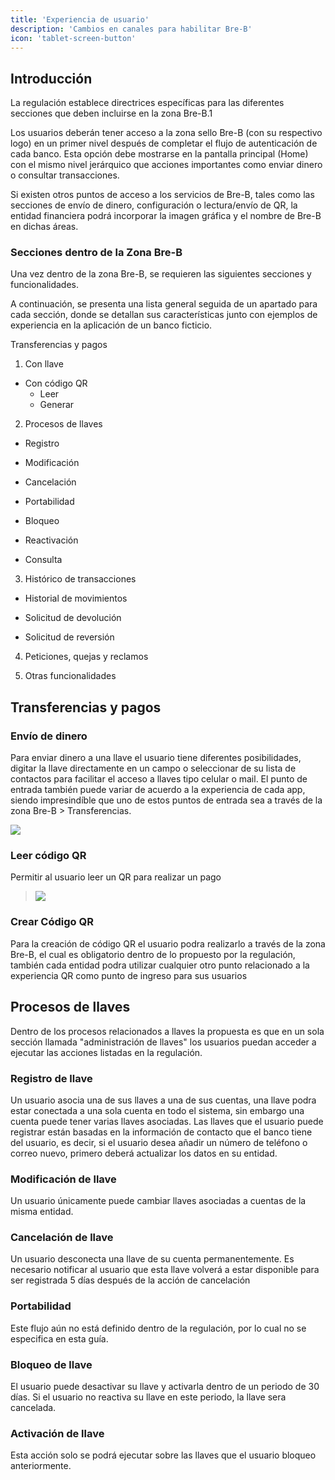 ```yaml
---
title: 'Experiencia de usuario'
description: 'Cambios en canales para habilitar Bre-B'
icon: 'tablet-screen-button'
---
```


## Introducción

La regulación establece directrices específicas para las diferentes secciones que deben incluirse en la zona Bre-B.1

Los usuarios deberán tener acceso a la zona sello Bre-B (con su respectivo logo) en un primer nivel después de completar el flujo de autenticación de cada banco. Esta opción debe mostrarse en la pantalla principal (Home) con el mismo nivel jerárquico que acciones importantes como enviar dinero o consultar transacciones.

Si existen otros puntos de acceso a los servicios de Bre-B, tales como las secciones de envío de dinero, configuración o lectura/envío de QR, la entidad financiera podrá incorporar la imagen gráfica y el nombre de Bre-B en dichas áreas.

### Secciones dentro de la Zona Bre-B

Una vez dentro de la zona Bre-B, se requieren las siguientes secciones y funcionalidades.

A continuación, se presenta una lista general seguida de un apartado para cada sección, donde se detallan sus características junto con ejemplos de experiencia en la aplicación de un banco ficticio.

Transferencias y pagos

1.  Con llave

- Con código QR
  - Leer
  - Generar

2. Procesos de llaves

- Registro

- Modificación

- Cancelación

- Portabilidad

- Bloqueo

- Reactivación

- Consulta

3. Histórico de transacciones

- Historial de movimientos

- Solicitud de devolución

- Solicitud de reversión

4. Peticiones, quejas y reclamos

5. Otras funcionalidades

## Transferencias y pagos

### Envío de dinero

Para enviar dinero a una llave el usuario tiene diferentes posibilidades, digitar la llave directamente en un campo o seleccionar de su lista de contactos para facilitar el acceso a llaves tipo celular o mail. El punto de entrada también puede variar de acuerdo a la experiencia de cada app, siendo impresindíble que uno de estos puntos de entrada sea a través de la zona Bre-B > Transferencias.

![](./assets/1.Transferencias.png)

### Leer código QR

Permitir al usuario leer un QR para realizar un pago

> ![](./assets/2.LeerQR.png)

### Crear Código QR

Para la creación de código QR el usuario podra realizarlo a través de la zona Bre-B, el cual es obligatorio dentro de lo propuesto por la regulación, también cada entidad podra utilizar cualquier otro punto relacionado a la experiencia QR como punto de ingreso para sus usuarios

## Procesos de llaves

Dentro de los procesos relacionados a llaves la propuesta es que en un sola sección llamada "administración de llaves" los usuarios puedan acceder a ejecutar las acciones listadas en la regulación.

### Registro de llave

Un usuario asocia una de sus llaves a una de sus cuentas, una llave podra estar conectada a una sola cuenta en todo el sistema, sin embargo una cuenta puede tener varias llaves asociadas. Las llaves que el usuario puede registrar están basadas en la información de contacto que el banco tiene del usuario, es decir, si el usuario desea añadir un número de teléfono o correo nuevo, primero deberá actualizar los datos en su entidad.

### Modificación de llave

Un usuario únicamente puede cambiar llaves asociadas a cuentas de la misma entidad.

### Cancelación de llave

Un usuario desconecta una llave de su cuenta permanentemente. Es necesario notificar al usuario que esta llave volverá a estar disponible para ser registrada 5 días después de la acción de cancelación

### Portabilidad

Este flujo aún no está definido dentro de la regulación, por lo cual no se especifica en esta guía.

### Bloqueo de llave

El usuario puede desactivar su llave y activarla dentro de un periodo de 30 días. Si el usuario no reactiva su llave en este periodo, la llave sera cancelada.

### Activación de llave

Esta acción solo se podrá ejecutar sobre las llaves que el usuario bloqueo anteriormente.
